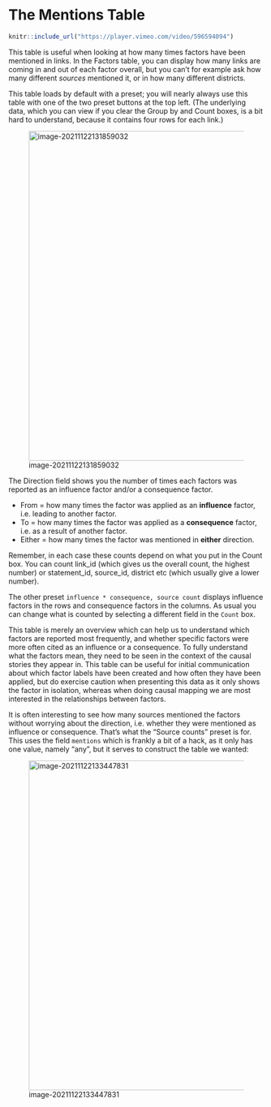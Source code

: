 # The Mentions Table{#xthe-mentions-table}

```r
knitr::include_url("https://player.vimeo.com/video/596594094")
```


This table is useful when looking at how many times factors have been mentioned in links. In the Factors table, you can display how many links are coming in and out of each factor overall, but you can't for example ask how many different *sources* mentioned it, or in how many different districts.

This table loads by default with a preset; you will nearly always use this table with one of the two preset buttons at the top left. (The underlying data, which you can view if you clear the Group by and Count boxes, is a bit hard to understand, because it contains four rows for each link.)  

![image-20211122131859032](_assets/image-20211122131859032.png){width=650}

The Direction field shows you the number of times each factors was reported as an influence factor and/or a consequence factor.

- From = how many times the factor was applied as an **influence** factor, i.e. leading to another factor.
- To = how many times the factor was applied as a **consequence** factor, i.e. as a result of another factor.
- Either = how many times the factor was mentioned in **either** direction.

Remember, in each case these counts depend on what you put in the Count box. You can count link_id (which gives us the overall count, the highest number) or statement_id, source_id, district etc (which usually give a lower number).

The other preset `influence * consequence, source count` displays influence factors in the rows and consequence factors in the columns. As usual you can change what is counted by selecting a different field in the `Count` box.

This table is merely an overview which can help us to understand which factors are reported most frequently, and whether specific factors were more often cited as an influence or a consequence. To fully understand what the factors mean, they need to be seen in the context of the causal stories they appear in. This table can be useful for initial communication about which factor labels have been created and how often they have been applied, but do exercise caution when presenting this data as it only shows the factor in isolation, whereas when doing causal mapping we are most interested in the relationships between factors.

It is often interesting to see how many sources mentioned the factors without worrying about the direction, i.e. whether they were mentioned as influence or consequence. That's what the "Source counts" preset is for. This uses the field `mentions` which is frankly a bit of a hack, as it only has one value, namely "any", but it serves to construct the table we wanted:

![image-20211122133447831](_assets/image-20211122133447831.png){width=650}
